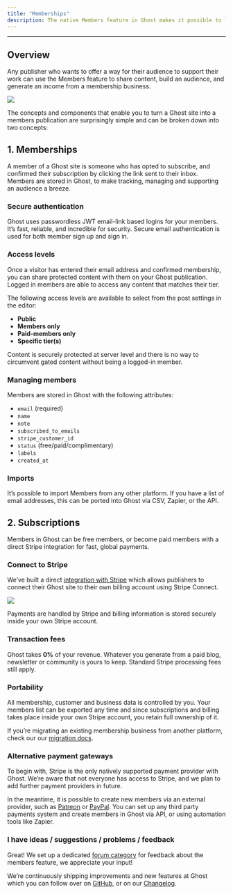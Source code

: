 ```yaml
---
title: "Memberships"
description: The native Members feature in Ghost makes it possible to launch a membership business from any Ghost publication, with member signup, paid subscriptions and email newsletters built-in.
---
```


***

## Overview

Any publisher who wants to offer a way for their audience to support their work can use the Members feature to share content, build an audience, and generate an income from a membership business.

<Frame>
  <img src="/images/aa9afb93-ghost-sites_hud78661df9259815cb29707ecbfccff73_228853_1500x0_resize_q100_h2_box_3.webp" />
</Frame>

The concepts and components that enable you to turn a Ghost site into a members publication are surprisingly simple and can be broken down into two concepts:

## 1. Memberships

A member of a Ghost site is someone who has opted to subscribe, and confirmed their subscription by clicking the link sent to their inbox. Members are stored in Ghost, to make tracking, managing and supporting an audience a breeze.

### Secure authentication

Ghost uses passwordless JWT email-link based logins for your members. It’s fast, reliable, and incredible for security. Secure email authentication is used for both member sign up and sign in.

### Access levels

Once a visitor has entered their email address and confirmed membership, you can share protected content with them on your Ghost publication. Logged in members are able to access any content that matches their tier.

The following access levels are available to select from the post settings in the editor:

* **Public**
* **Members only**
* **Paid-members only**
* **Specific tier(s)**

Content is securely protected at server level and there is no way to circumvent gated content without being a logged-in member.

### Managing members

Members are stored in Ghost with the following attributes:

* `email` (required)
* `name`
* `note`
* `subscribed_to_emails`
* `stripe_customer_id`
* `status` (free/paid/complimentary)
* `labels`
* `created_at`

### Imports

It’s possible to import Members from any other platform. If you have a list of email addresses, this can be ported into Ghost via CSV, Zapier, or the API.

## 2. Subscriptions

Members in Ghost can be free members, or become paid members with a direct Stripe integration for fast, global payments.

### Connect to Stripe

We’ve built a direct [integration with Stripe](https://ghost.org/integrations/stripe/) which allows publishers to connect their Ghost site to their own billing account using Stripe Connect.

<Frame>
  <img src="/images/80b52af3-connect-to-stripe_hu44a97624d38f04e23e06510778716a3f_39290_1906x0_resize_q100_h2_box_3.webp" />
</Frame>

Payments are handled by Stripe and billing information is stored securely inside your own Stripe account.

### Transaction fees

Ghost takes **0%** of your revenue. Whatever you generate from a paid blog, newsletter or community is yours to keep. Standard Stripe processing fees still apply.

### Portability

All membership, customer and business data is controlled by you. Your members list can be exported any time and since subscriptions and billing takes place inside your own Stripe account, you retain full ownership of it.

If you’re migrating an existing membership business from another platform, check our our [migration docs](/migration/).

### Alternative payment gateways

To begin with, Stripe is the only natively supported payment provider with Ghost. We’re aware that not everyone has access to Stripe, and we plan to add further payment providers in future.

In the meantime, it is possible to create new members via an external provider, such as [Patreon](https://ghost.org/integrations/patreon/) or [PayPal](https://ghost.org/integrations/paypal/). You can set up any third party payments system and create members in Ghost via API, or using automation tools like Zapier.

### I have ideas / suggestions / problems / feedback

Great! We set up a dedicated [forum category](https://forum.ghost.org/c/members) for feedback about the members feature, we appreciate your input!

We’re continuously shipping improvements and new features at Ghost which you can follow over on [GitHub](https://github.com/tryghost/ghost), or on our [Changelog](https://ghost.org/changelog/).